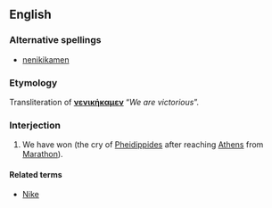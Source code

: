 ==English==
===Alternative spellings===
* [[nenikikamen]]

===Etymology===
Transliteration of {{AGr.}} '''[[νενικήκαμεν]]'''  “''We are victorious''”.

===Interjection===
{{en-intj}}
# We have won (the cry of [[w:Pheidippides|Pheidippides]] after reaching [[Athens]] from [[Marathon]]).

====Related terms====
*[[Nike]]